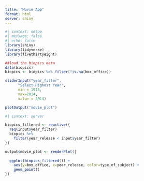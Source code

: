 ```yaml
---
title: "Movie App"
format: html
server: shiny
---
```



```r
#| context: setup
#| message: false
#| echo: false
library(shiny)
library(tidyverse)
library(fivethirtyeight)

##load the biopics data
data(biopics)
biopics <- biopics %>% filter(!is.na(box_office))
```


```r
sliderInput("year_filter", 
      "Select Highest Year", 
      min = 1915,
      max=2014, 
      value = 2014)

plotOutput("movie_plot")
```

```r
#| context: server

biopics_filtered <- reactive({
  req(input$year_filter)
  biopics %>%
    filter(year_release < input$year_filter)
})

output$movie_plot <- renderPlot({
  
  ggplot(biopics_filtered()) +
    aes(y=box_office, x=year_release, color=type_of_subject) + 
    geom_point()
})

```
